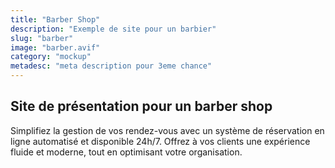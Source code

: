 ```yaml
---
title: "Barber Shop"
description: "Exemple de site pour un barbier"
slug: "barber"
image: "barber.avif"
category: "mockup"
metadesc: "meta description pour 3eme chance"
---
```


## Site de présentation pour un barber shop

Simplifiez la gestion de vos rendez-vous avec un système de réservation en ligne automatisé et disponible 24h/7. Offrez à vos clients une expérience fluide et moderne, tout en optimisant votre organisation.
